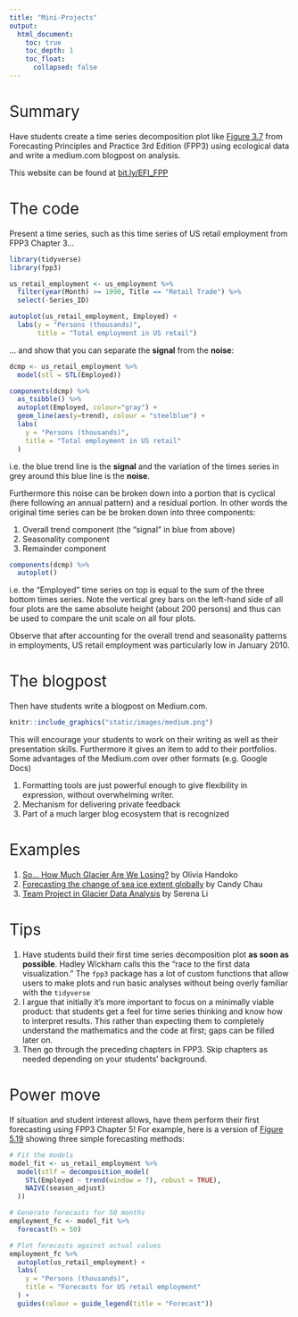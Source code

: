 ```yaml
---
title: "Mini-Projects"
output:
  html_document:
    toc: true
    toc_depth: 1
    toc_float:
      collapsed: false
---
```


<!--
{target="_blank"}
-->

<style>
h1{font-weight: 400;}
</style>



# Summary

Have students create a time series decomposition plot like [Figure 3.7](https://otexts.com/fpp3/components.html#fig:emplstl){target="_blank"} from Forecasting Principles and Practice 3rd Edition (FPP3) using ecological data and write a medium.com blogpost on analysis.

This website can be found at [bit.ly/EFI_FPP](){target="_blank"}


# The code

Present a time series, such as this time series of US retail employment from FPP3 Chapter 3...

```r
library(tidyverse)
library(fpp3)

us_retail_employment <- us_employment %>%
  filter(year(Month) >= 1990, Title == "Retail Trade") %>%
  select(-Series_ID)

autoplot(us_retail_employment, Employed) +
  labs(y = "Persons (thousands)", 
       title = "Total employment in US retail")
```

... and show that you can separate the **signal** from the **noise**:

```r
dcmp <- us_retail_employment %>%
  model(stl = STL(Employed))

components(dcmp) %>%
  as_tsibble() %>%
  autoplot(Employed, colour="gray") +
  geom_line(aes(y=trend), colour = "steelblue") +
  labs(
    y = "Persons (thousands)",
    title = "Total employment in US retail"
  )
```

i.e. the blue trend line is the **signal** and the variation of the times series in grey around this blue line is the **noise**. 

Furthermore this noise can be broken down into a portion that is cyclical (here following an annual pattern) and a residual portion. In other words the original time series can be be broken down into three components:

1. Overall trend component (the "signal" in blue from above)
1. Seasonality component
1. Remainder component

```r
components(dcmp) %>% 
  autoplot()
```

i.e. the "Employed" time series on top is equal to the sum of the three bottom times series. Note the vertical grey bars on the left-hand side of all four plots are the same absolute height (about 200 persons) and thus can be used to compare the unit scale on all four plots.

Observe that after accounting for the overall trend and seasonality patterns in employments, US retail employment was particularly low in January 2010.



# The blogpost

Then have students write a blogpost on Medium.com. 

```r
knitr::include_graphics("static/images/medium.png")
```

This will encourage your students to work on their writing as well as their presentation skills. Furthermore it gives an item to add to their portfolios. Some advantages of the Medium.com over other formats (e.g. Google Docs)

1. Formatting tools are just powerful enough to give flexibility in expression, without overwhelming writer.
1. Mechanism for delivering private feedback
1. Part of a much larger blog ecosystem that is recognized


# Examples

1. [So... How Much Glacier Are We Losing?](https://ohandoko.medium.com/so-how-much-glacier-are-we-losing-8d1471252750){target="_blank"} by Olivia Handoko
1. [Forecasting the change of sea ice extent globally](https://pchau-38154.medium.com/forecasting-the-change-of-sea-ice-extent-globally-d0b1f21ce24a){target="_blank"} by Candy Chau
1. [Team Project in Glacier Data Analysis](https://sli58.medium.com/team-project-in-glacier-data-analysis-5aad665ba0b0){target="_blank"} by Serena Li


# Tips

1. Have students build their first time series decomposition plot **as soon as possible**. Hadley Wickham calls this the "race to the first data visualization." The `fpp3` package has a lot of custom functions that allow users to make plots and run basic analyses without being overly familiar with the `tidyverse`
1. I argue that initially it's more important to focus on a minimally viable product: that students get a feel for time series thinking and know how to interpret results. This rather than expecting them to completely understand the mathematics and the code at first; gaps can be filled later on. 
1. Then go through the preceding chapters in FPP3. Skip chapters as needed depending on your students' background.


# Power move

If situation and student interest allows, have them perform their first forecasting using FPP3 Chapter 5! For example, here is a version of [Figure 5.19](https://otexts.com/fpp3/forecasting-decomposition.html#fig:print-media5){target="_blank"} showing three simple forecasting methods:

```r
# Fit the models
model_fit <- us_retail_employment %>%
  model(stlf = decomposition_model(
    STL(Employed ~ trend(window = 7), robust = TRUE),
    NAIVE(season_adjust)
  ))

# Generate forecasts for 50 months
employment_fc <- model_fit %>% 
  forecast(h = 50)

# Plot forecasts against actual values
employment_fc %>%
  autoplot(us_retail_employment) +
  labs(
    y = "Persons (thousands)",
    title = "Forecasts for US retail employment"
  ) +
  guides(colour = guide_legend(title = "Forecast"))
```




